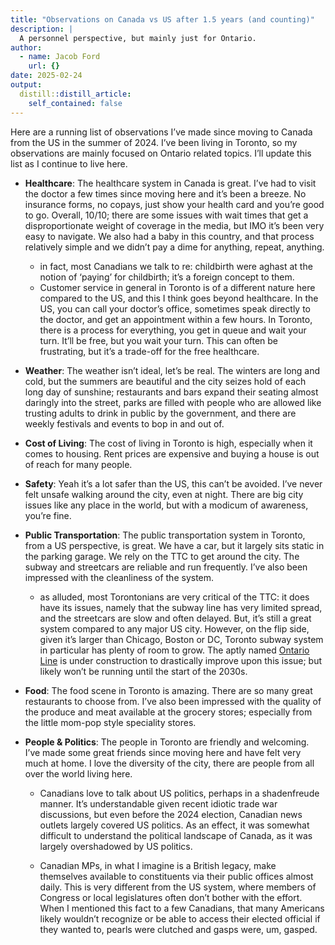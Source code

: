 ```yaml
---
title: "Observations on Canada vs US after 1.5 years (and counting)"
description: |
  A personnel perspective, but mainly just for Ontario.
author:
  - name: Jacob Ford
    url: {}
date: 2025-02-24
output:
  distill::distill_article:
    self_contained: false
---
```


Here are a running list of observations I've made since moving to Canada from the US in the summer of 2024. I've been living in Toronto, so my observations are mainly focused on Ontario related topics. I'll update this list as I continue to live here.

- **Healthcare**: The healthcare system in Canada is great. I've had to visit the doctor a few times since moving here and it's been a breeze. No insurance forms, no copays, just show your health card and you're good to go. Overall, 10/10; there are some issues with wait times that get a disproportionate weight of coverage in the media, but IMO it's been very easy to navigate. We also had a baby in this country, and that process relatively simple and we didn't pay a dime for anything, repeat, anything. 

  - in fact, most Canadians we talk to re: childbirth were aghast at the notion of 'paying' for childbirth; it's a foreign concept to them.
  - Customer service in general in Toronto is of a different nature here compared to the US, and this I think goes beyond healthcare. In the US, you can call your doctor's office, sometimes speak directly to the doctor, and get an appointment within a few hours. In Toronto, there is a process for everything, you get in queue and wait your turn. It'll be free, but you wait your turn. This can often be frustrating, but it's a trade-off for the free healthcare.

- **Weather**: The weather isn't ideal, let's be real. The winters are long and cold, but the summers are beautiful and the city seizes hold of each long day of sunshine; restaurants and bars expand their seating almost daringly into the street, parks are filled with people who are allowed like trusting adults to drink in public by the government, and there are weekly festivals and events to bop in and out of. 

- **Cost of Living**: The cost of living in Toronto is high, especially when it comes to housing. Rent prices are expensive and buying a house is out of reach for many people. 

- **Safety**: Yeah it's a lot safer than the US, this can't be avoided. I've never felt unsafe walking around the city, even at night. There are big city issues like any place in the world, but with a modicum of awareness, you're fine. 

- **Public Transportation**: The public transportation system in Toronto, from a US perspective, is great. We have a car, but it largely sits static in the parking garage. We rely on the TTC to get around the city. The subway and streetcars are reliable and run frequently. I've also been impressed with the cleanliness of the system.

  - as alluded, most Torontonians are very critical of the TTC: it does have its issues, namely that the subway line has very limited spread, and the streetcars are slow and often delayed. But, it's still a great system compared to any major US city. However, on the flip side, given it's larger than Chicago, Boston or DC, Toronto subway system in particular has plenty of room to grow. The aptly named [Ontario Line](https://www.metrolinx.com/en/projects-and-programs/ontario-line) is under construction to drastically improve upon this issue; but likely won't be running until the start of the 2030s. 

- **Food**: The food scene in Toronto is amazing. There are so many great restaurants to choose from. I've also been impressed with the quality of the produce and meat available at the grocery stores; especially from the little mom-pop style speciality stores. 

- **People & Politics**: The people in Toronto are friendly and welcoming. I've made some great friends since moving here and have felt very much at home. I love the diversity of the city, there are people from all over the world living here.

  - Canadians love to talk about US politics, perhaps in a shadenfreude manner. It's understandable given recent idiotic trade war discussions, but even before the 2024 election, Canadian news outlets largely covered US politics. As an effect, it was somewhat difficult to understand the political landscape of Canada, as it was largely overshadowed by US politics.
  
  - Canadian MPs, in what I imagine is a British legacy, make themselves available to constituents via their public offices almost daily. This is very different from the US system, where members of Congress or local legislatures often don't bother with the effort. When I mentioned this fact to a few Canadians, that many Americans likely wouldn't recognize or be able to access their elected official if they wanted to, pearls were clutched and gasps were, um, gasped. 


